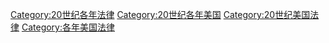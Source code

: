 [[Category:20世纪各年法律|Category:20世纪各年法律]]
[[Category:20世纪各年美国|Category:20世纪各年美国]]
[[Category:20世纪美国法律|Category:20世纪美国法律]]
[[Category:各年美国法律|Category:各年美国法律]]
